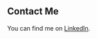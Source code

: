 ## Contact Me

You can find me on [LinkedIn](https://www.linkedin.com/in/george-kavalaparambil-b09340162/).